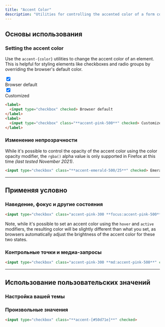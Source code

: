 ```yaml
---
title: "Accent Color"
description: "Utilities for controlling the accented color of a form control."
---
```




## Основы использования

### Setting the accent color

Use the `accent-{color}` utilities to change the accent color of an element. This is helpful for styling elements like checkboxes and radio groups by overriding the browser's default color.

<Example>
  <div class="flex flex-wrap justify-center gap-6">
    <label class="flex items-center space-x-2">
      <input type="checkbox" checked>
      <div class="text-slate-900 text-sm font-semibold dark:text-slate-200">
        Browser default
      </div>
    </label>
    <label class="flex items-center space-x-2">
      <input type="checkbox" class="accent-pink-500" checked>
      <div class="text-slate-900 text-sm font-semibold dark:text-slate-200">
        Customized
      </div>
    </label>
  </div>
</Example>

```html
<label>
  <input type="checkbox" checked> Browser default
</label>
<label>
  <input type="checkbox" class="**accent-pink-500**" checked> Customized
</label>
```

### Изменение непрозрачности

While it's possible to control the opacity of the accent color using the color opacity modifier, the `rgba()` alpha value is only supported in Firefox at this time *(last tested November 2021)*.

```html
<input type="checkbox" class="**accent-emerald-500/25**" checked> Emerald
```

---

## <Heading ignore>Применяя условно</Heading>

### <Heading ignore>Наведение, фокус и другие состояния</Heading>

<HoverFocusAndOtherStates featuredClass="accent-pink-500">

```html
<input type="checkbox" class="accent-pink-300 **focus:accent-pink-500**" checked>
```

Note, while it's possible to set an accent color using the `hover` and `active` modifiers, the resulting color will be slightly different than what you set, as browsers automatically adjust the brightness of the accent color for these two states.

</HoverFocusAndOtherStates>

### <Heading ignore>Контрольные точки и медиа-запросы</Heading>

<BreakpointsAndMediaQueries featuredClass="accent-pink-500">

```html
<input type="checkbox" class="accent-pink-300 **md:accent-pink-500**" checked>
```

</BreakpointsAndMediaQueries>

---

## Использование пользовательских значений

### Настройка вашей темы

<CustomizePluginColors name="accent" configKey="accentColor" />

### Произвольные значения

<ArbitraryValues property="accent-color">

```html
<input type="checkbox" class="**accent-[#50d71e]**" checked>
```

</ArbitraryValues>
